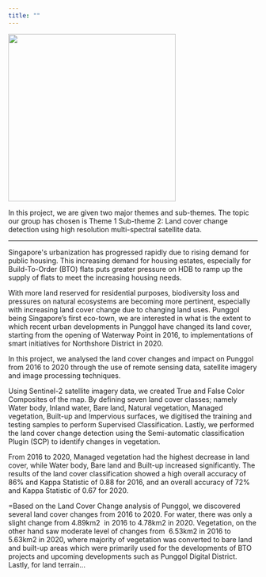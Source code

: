 ```yaml
---
title: ""
---
```


![](logo.png){fig-align="center" width="338"}

In this project, we are given two major themes and sub-themes. The topic our group has chosen is Theme 1 Sub-theme 2: Land cover change detection using high resolution multi-spectral satellite data.

------------------------------------------------------------------------

Singapore\'s urbanization has progressed rapidly due to rising demand for public housing. This increasing demand for housing estates, especially for Build-To-Order (BTO) flats puts greater pressure on HDB to ramp up the supply of flats to meet the increasing housing needs.

With more land reserved for residential purposes, biodiversity loss and pressures on natural ecosystems are becoming more pertinent, especially with increasing land cover change due to changing land uses. Punggol being Singapore's first eco-town, we are interested in what is the extent to which recent urban developments in Punggol have changed its land cover, starting from the opening of Waterway Point in 2016, to implementations of smart initiatives for Northshore District in 2020.

In this project, we analysed the land cover changes and impact on Punggol from 2016 to 2020 through the use of remote sensing data, satellite imagery and image processing techniques.

Using Sentinel-2 satellite imagery data, we created True and False Color Composites of the map. By defining seven land cover classes; namely Water body, Inland water, Bare land, Natural vegetation, Managed vegetation, Built-up and Impervious surfaces, we digitised the training and testing samples to perform Supervised Classification. Lastly, we performed the land cover change detection using the Semi-automatic classification Plugin (SCP) to identify changes in vegetation.

From 2016 to 2020, Managed vegetation had the highest decrease in land cover, while Water body, Bare land and Built-up increased significantly. The results of the land cover classification showed a high overall accuracy of 86% and Kappa Statistic of 0.88 for 2016, and an overall accuracy of 72% and Kappa Statistic of 0.67 for 2020. 

=Based on the Land Cover Change analysis of Punggol, we discovered several land cover changes from 2016 to 2020. For water, there was only a slight change from 4.89km2  in 2016 to 4.78km2 in 2020. Vegetation, on the other hand saw moderate level of changes from  6.53km2 in 2016 to 5.63km2 in 2020, where majority of vegetation was converted to bare land and built-up areas which were primarily used for the developments of BTO projects and upcoming developments such as Punggol Digital District. Lastly, for land terrain...
